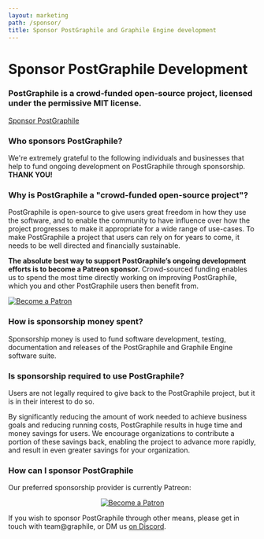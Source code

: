 ```yaml
---
layout: marketing
path: /sponsor/
title: Sponsor PostGraphile and Graphile Engine development
---
```



<MarketingLayout blue>
<Hero bg="white">

# Sponsor PostGraphile Development

</Hero>

<MarketingSection bg="white" left maxWidth>
<h3>
  PostGraphile is a crowd-funded open-source project, licensed under the permissive MIT license.
</h3>

<div class='flex'>
<a class='button--solid' href='https://patreon.com/benjie'>Sponsor PostGraphile <span class='fas fa-fw fa-external-link-square-alt' /></a>
</div>

</MarketingSection>
<MarketingDivide from="white" to="medium" />

<MarketingSection bg="medium">

### Who sponsors PostGraphile?

<div style={{maxWidth: '48rem', margin: '0 auto'}}>

We're extremely grateful to the following individuals and businesses that
help to fund ongoing development on PostGraphile through sponsorship. **THANK
YOU!**

</div>

<Sponsors level="featured">

<Sponsor name="Chad Furman" />

</Sponsors>
<Sponsors level="leaders">

<Sponsor name="Joe Dennis" />
<Sponsor name="MissionMode"  business/>
<Sponsor name="Alec Wenzowski" />
<Sponsor name="James Allain" />
<Sponsor name="DOMONDA"  business/>
<Sponsor name="Gustin Prudner" />
<Sponsor name="Stagency" business />
<Sponsor name="Daniel Einspanjer" />

</Sponsors>
<Sponsors level="supporters">

<Sponsor name="Mtpc" />
<Sponsor name="Clay Smith" />
<Sponsor name="Michael Tng" />
<Sponsor name="Matt Bretl" contributor />
<Sponsor name="BMD Studio"  business/>
<Sponsor name="Sam Levin" />
<Sponsor name="stlbucket" />
<Sponsor name="Gardner Bickford" />
<Sponsor name="James Rascoe" />
<Sponsor name="Michel Pelletier" />
<Sponsor name="Jimmy McBroom" />
<Sponsor name="Dan Lynch" />
<Sponsor name="James Cavanaugh" />
<Sponsor name="Tim Field" />
<Sponsor name="Antwaan Harrison" />
<Sponsor name="Chris Watland" />

</Sponsors>


</MarketingSection>
<MarketingDivide from="medium" to="dark" via="light" down />

<MarketingSection bg="dark" left maxWidth>


### Why is PostGraphile a "crowd-funded open-source project"?

PostGraphile is open-source to give users great freedom in how they use the
software, and to enable the community to have influence over how the project
progresses to make it appropriate for a wide range of use-cases. To make PostGraphile a project that users can rely on for years to come, it
needs to be well directed and financially sustainable.

**The absolute best way to support PostGraphile’s ongoing development efforts
is to become a Patreon sponsor.** Crowd-sourced funding enables us to spend
the most time directly working on improving PostGraphile, which you and other
PostGraphile users then benefit from.


<p className="tc">
<a href="https://www.patreon.com/bePatron?u=7308310" data-patreon-widget-type="become-patron-button"><img src="/images/patreon_button.png" alt='Become a Patron' /></a>
</p>

</MarketingSection>
<MarketingDivide from="dark" to="light" />
<MarketingSection bg="light" left maxWidth>

### How is sponsorship money spent?

Sponsorship money is used to fund software development, testing,
documentation and releases of the PostGraphile and Graphile Engine software
suite.

</MarketingSection>
<MarketingDivide from="light" to="medium" down />
<MarketingSection bg="medium" left maxWidth>

### Is sponsorship required to use PostGraphile?

Users are not legally required to give back to the PostGraphile project, but
it is in their interest to do so.

By significantly reducing the amount of work needed to achieve business goals
and reducing running costs, PostGraphile results in huge time and money
savings for users. We encourage organizations to contribute a portion of
these savings back, enabling the project to advance more rapidly, and result
in even greater savings for your organization.

</MarketingSection>
<MarketingDivide from="medium" to="dark" via="light" />
<MarketingSection bg="dark" left maxWidth>

### How can I sponsor PostGraphile

Our preferred sponsorship provider is currently Patreon:

<p style='text-align: center'>
<a href="https://www.patreon.com/bePatron?u=7308310" data-patreon-widget-type="become-patron-button"><img src="/images/patreon_button.png" alt='Become a Patron' /></a>
</p>

If you wish to sponsor PostGraphile through other means, please get in touch with team@graphile, or DM us [on Discord](http://discord.gg/graphile).

</MarketingSection>
</MarketingLayout>
